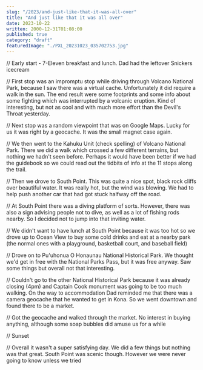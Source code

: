 ```yaml
---
slug: "/2023/and-just-like-that-it-was-all-over"
title: "And just like that it was all over"
date: 2023-10-22
written: 2000-12-31T01:08:00
published: true
category: "draft"
featuredImage: "./PXL_20231023_035702753.jpg"
---
```


// Early start - 7-Eleven breakfast and lunch. Dad had the leftover Snickers icecream

// First stop was an impromptu stop while driving through Volcano National Park, because I saw there was a virtual cache. Unfortunately it did require a walk in the sun. The end result were some footprints and some info about some fighting which was interrupted by a volcanic eruption. Kind of interesting, but not as cool and with much more effort than the Devil's Throat yesterday.

// Next stop was a random viewpoint that was on Google Maps. Lucky for us it was right by a geocache. It was the small magnet case again.

// We then went to the Kahuku Unit (check spelling) of Volcano National Park. There we did a walk which crossed a few different terrains, but nothing we hadn't seen before. Perhaps it would have been better if we had the guidebook so we could read out the tidbits of info at the 11 stops along the trail.

// Then we drove to South Point. This was quite a nice spot, black rock cliffs over beautiful water. It was really hot, but the wind was blowing. We had to help push another car that had got stuck halfway off the road.

// At South Point there was a diving platform of sorts. However, there was also a sign advising people not to dive, as well as a lot of fishing rods nearby. So I decided not to jump into that inviting water.

// We didn't want to have lunch at South Point because it was too hot so we drove up to Ocean View to buy some cold drinks and eat at a nearby park (the normal ones with a playground, basketball court, and baseball field)

// Drove on to Pu'uhonua O Honaunau National Historical Park. We thought we'd get in free with the National Parks Pass, but it was free anyway. Saw some things but overall not that interesting.

// Couldn't go to the other National Historical Park because it was already closing (4pm) and Captain Cook monument was going to be too much walking. On the way to accommodation Dad reminded me that there was a camera geocache that he wanted to get in Kona. So we went downtown and found there to be a market.

// Got the geocache and walked through the market. No interest in buying anything, although some soap bubbles did amuse us for a while

// Sunset

// Overall it wasn't a super satisfying day. We did a few things but nothing was that great. South Point was scenic though. However we were never going to know unless we tried
